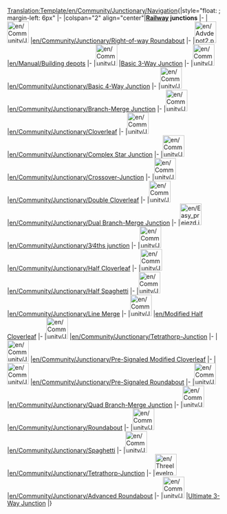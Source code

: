 <noinclude>[[Translation:Template/en/Community/Junctionary/Navigation]]</noinclude>{|style="float: {{{1|right}}}; margin-left: 6px"
|-
|colspan="2" align="center"|'''[[en/Manual/Railway construction|Railway]] junctions'''
|-
|[[File:en/Community/Junctionary/AdvancedMain4WaySmall.png|50px]]
|[[en/Community/Junctionary/Right-of-way Roundabout]]
|-
|[[File:en/Advdepot2.png|50px]]
|[[en/Manual/Building depots]]
|-
|[[File:en/Community/Junctionary/3way basic3.png|50px]]
|[[en/Community/Junctionary/Basic 3-Way|Basic 3-Way Junction]]
|-
|[[File:en/Community/Junctionary/Basic4.png|50px]]
|[[en/Community/Junctionary/Basic 4-Way Junction]]
|-
|[[File:en/Community/Junctionary/Branch-Merge Junction.png|50px]]
|[[en/Community/Junctionary/Branch-Merge Junction]]
|-
|[[File:en/Community/Junctionary/Cloverleaf.png|50px]]
|[[en/Community/Junctionary/Cloverleaf]]
|-
|[[File:en/Community/Junctionary/Lgroundabout.png|50px]]
|[[en/Community/Junctionary/Complex Star Junction]]
|-
|[[File:en/Community/Junctionary/Cjunction.png|50px]]
|[[en/Community/Junctionary/Crossover-Junction]]
|-
|[[File:en/Community/Junctionary/Double cloverleaf.png|50px]]
|[[en/Community/Junctionary/Double Cloverleaf]]
|-
|[[File:en/Community/Junctionary/DuelBranchMerge.png|50px]]
|[[en/Community/Junctionary/Dual Branch-Merge Junction]]
|-
|[[File:en/Easy prejezd.jpeg|50px]]
|[[en/Community/Junctionary/3∕4ths junction]]
|-
|[[File:en/Community/Junctionary/3way halfcloverleaf.png|50px]]
|[[en/Community/Junctionary/Half Cloverleaf]]
|-
|[[File:en/Community/Junctionary/3way halfspaghetti.png|50px]]
|[[en/Community/Junctionary/Half Spaghetti]]
|-
|[[File:en/Community/Junctionary/3way trackmerge.png|50px]]
|[[en/Community/Junctionary/Line Merge]]
|-
|[[File:en/Community/Junctionary/3way modhclover.png|50px]]
|[[en/Modified Half Cloverleaf]]
|-
|[[File:en/Community/Junctionary/Over Under Junc.png|50px]]
|[[en/Community/Junctionary/Tetrathorp-Junction]]
|-
|[[File:en/Community/Junctionary/Presig mod cloverleaf.png|50px]]
|[[en/Community/Junctionary/Pre-Signaled Modified Cloverleaf]]
|-
|[[File:en/Community/Junctionary/PresignaledRoundAbout.png|50px]]
|[[en/Community/Junctionary/Pre-Signaled Roundabout]]
|-
|[[File:en/Community/Junctionary/NewQBMJ.png|50px]]
|[[en/Community/Junctionary/Quad Branch-Merge Junction]]
|-
|[[File:en/Community/Junctionary/Roundabout.png|50px]]
|[[en/Community/Junctionary/Roundabout]]
|-
|[[File:en/Community/Junctionary/Spaghetti.png|50px]]
|[[en/Community/Junctionary/Spaghetti]]
|-
|[[File:en/Community/Junctionary/Ttj-orig.png|50px]]
|[[en/Community/Junctionary/Tetrathorp-Junction]]
|-
|[[File:en/Threelevelroundabout.png|50px]]
|[[en/Community/Junctionary/Advanced Roundabout]]
|-
|[[File:en/Community/Junctionary/Ultimate 3way junction.png|50px]]
|[[en/Community/Junctionary/Ultimate 3-way junction|Ultimate 3-Way Junction]]
|}